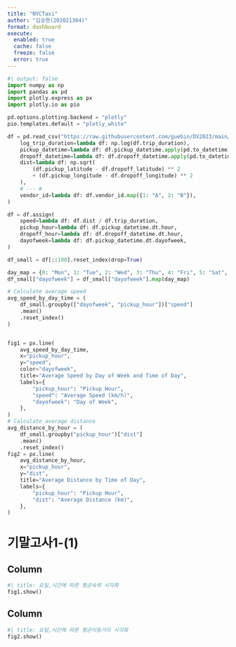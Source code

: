 ```yaml
---
title: "NYCTaxi"
author: "김승현(202021304)"
format: dashboard
execute: 
  enabled: true
  cache: false
  freeze: false
  error: true
---
```

```python
#| output: false
import numpy as np
import pandas as pd
import plotly.express as px
import plotly.io as pio

pd.options.plotting.backend = "plotly"
pio.templates.default = "plotly_white"

df = pd.read_csv("https://raw.githubusercontent.com/guebin/DV2023/main/posts/NYCTaxi.csv").assign(
    log_trip_duration=lambda df: np.log(df.trip_duration),
    pickup_datetime=lambda df: df.pickup_datetime.apply(pd.to_datetime),
    dropoff_datetime=lambda df: df.dropoff_datetime.apply(pd.to_datetime),
    dist=lambda df: np.sqrt(
        (df.pickup_latitude - df.dropoff_latitude) ** 2
        + (df.pickup_longitude - df.dropoff_longitude) ** 2
    ),
    # --- #
    vendor_id=lambda df: df.vendor_id.map({1: "A", 2: "B"}),
)

df = df.assign(
    speed=lambda df: df.dist / df.trip_duration,
    pickup_hour=lambda df: df.pickup_datetime.dt.hour,
    dropoff_hour=lambda df: df.dropoff_datetime.dt.hour,
    dayofweek=lambda df: df.pickup_datetime.dt.dayofweek,
)

df_small = df[::100].reset_index(drop=True)

day_map = {0: "Mon", 1: "Tue", 2: "Wed", 3: "Thu", 4: "Fri", 5: "Sat", 6: "Sun"}
df_small["dayofweek"] = df_small["dayofweek"].map(day_map)

# Calculate average speed
avg_speed_by_day_time = (
    df_small.groupby(["dayofweek", "pickup_hour"])["speed"]
    .mean()
    .reset_index()
)


fig1 = px.line(
    avg_speed_by_day_time,
    x="pickup_hour",
    y="speed",
    color="dayofweek",
    title="Average Speed by Day of Week and Time of Day",
    labels={
        "pickup_hour": "Pickup Hour",
        "speed": "Average Speed (km/h)",
        "dayofweek": "Day of Week",
    },
)
# Calculate average distance
avg_distance_by_hour = (
    df_small.groupby("pickup_hour")["dist"]
    .mean()
    .reset_index()
fig2 = px.line(
    avg_distance_by_hour,
    x="pickup_hour",
    y="dist",
    title="Average Distance by Time of Day",
    labels={
        "pickup_hour": "Pickup Hour",
        "dist": "Average Distance (km)",
    },
)
```

# 기말고사1-(1)

## Column {width=50%}


```python
#| title: 요일,시간에 따른 평균속력 시각화        
fig1.show()
```
## Column {width=50%}

```python
#| title: 요일,시간에 따른 평균이동거리 시각화        
fig2.show()
```
